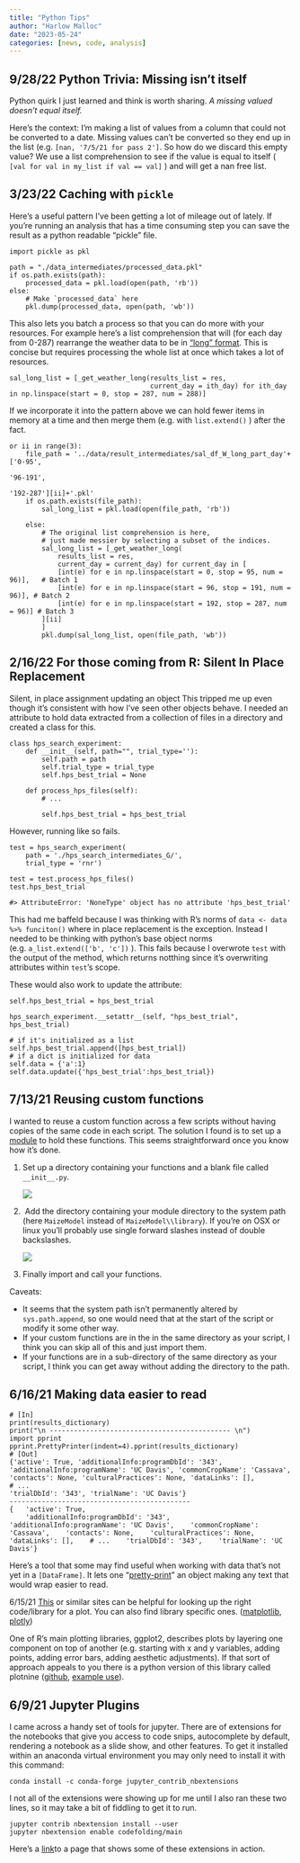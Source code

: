 ```yaml
---
title: "Python Tips"
author: "Harlow Malloc"
date: "2023-05-24"
categories: [news, code, analysis]
---
```


## 9/28/22 Python Trivia: Missing isn't itself

Python quirk I just learned and think is worth sharing. *A missing valued doesn't equal itself.*

Here's the context: I'm making a list of values from a column that could not be converted to a date. Missing values can't be converted so they end up in the list (e.g. `[nan, '7/5/21 for pass 2']`. So how do we discard this empty value? We use a list comprehension to see if the value is equal to itself ( `[val for val in my_list if val == val]` ) and will get a nan free list.

## 3/23/22 Caching with `pickle`

Here's a useful pattern I've been getting a lot of mileage out of lately. If you're running an analysis that has a time consuming step you can save the result as a python readable "pickle" file.

<!-- {python eval=FALSE, include=TRUE} -->

```         
import pickle as pkl

path = "./data_intermediates/processed_data.pkl"
if os.path.exists(path):
    processed_data = pkl.load(open(path, 'rb'))
else:
    # Make `processed_data` here
    pkl.dump(processed_data, open(path, 'wb'))
```

This also lets you batch a process so that you can do more with your resources. For example here's a list comprehension that will (for each day from 0-287) rearrange the weather data to be in ["long" format](http://www.cookbook-r.com/Manipulating_data/Converting_data_between_wide_and_long_format/ "http://www.cookbook-r.com/manipulating_data/converting_data_between_wide_and_long_format/"). This is concise but requires processing the whole list at once which takes a lot of resources.

```         
sal_long_list = [_get_weather_long(results_list = res,
                                   current_day = ith_day) for ith_day in np.linspace(start = 0, stop = 287, num = 288)]
```

If we incorporate it into the pattern above we can hold fewer items in memory at a time and then merge them (e.g. with `list.extend()` ) after the fact.

```         
or ii in range(3):
    file_path = '../data/result_intermediates/sal_df_W_long_part_day'+['0-95', 
                                                                       '96-191', 
                                                                       '192-287'][ii]+'.pkl'
    if os.path.exists(file_path):
        sal_long_list = pkl.load(open(file_path, 'rb'))

    else:
        # The original list comprehension is here, 
        # just made messier by selecting a subset of the indices.
        sal_long_list = [_get_weather_long(                                
            results_list = res,
            current_day = current_day) for current_day in [
            [int(e) for e in np.linspace(start = 0, stop = 95, num = 96)],   # Batch 1
            [int(e) for e in np.linspace(start = 96, stop = 191, num = 96)], # Batch 2
            [int(e) for e in np.linspace(start = 192, stop = 287, num = 96)] # Batch 3
        ][ii]
        ]
        pkl.dump(sal_long_list, open(file_path, 'wb'))
```

## 2/16/22 For those coming from R: Silent In Place Replacement

Silent, in place assignment updating an object This tripped me up even though it's consistent with how I've seen other objects behave. I needed an attribute to hold data extracted from a collection of files in a directory and created a class for this.

```         
class hps_search_experiment:
    def __init__(self, path="", trial_type=''):
        self.path = path
        self.trial_type = trial_type
        self.hps_best_trial = None
        
    def process_hps_files(self):
        # ...
        
        self.hps_best_trial = hps_best_trial
```

However, running like so fails.

```         
test = hps_search_experiment(
    path = './hps_search_intermediates_G/', 
    trial_type = 'rnr')
    
test = test.process_hps_files()
test.hps_best_trial

#> AttributeError: 'NoneType' object has no attribute 'hps_best_trial'
```

This had me baffeld because I was thinking with R's norms of `data <- data %>% funciton()` where in place replacement is the exception. Instead I needed to be thinking with python's base object norms (e.g. `a_list.extend(['b', 'c'])` ). This fails because I overwrote `test` with the output of the method, which returns notthing since it's overwriting attributes within `test`'s scope.

These would also work to update the attribute:

```         
self.hps_best_trial = hps_best_trial

hps_search_experiment.__setattr__(self, "hps_best_trial", hps_best_trial)

# if it's initialized as a list
self.hps_best_trial.append([hps_best_trial]) 
# if a dict is initialized for data
self.data = {'a':1}
self.data.update({'hps_best_trial':hps_best_trial})        
```

## 7/13/21 Reusing custom functions

I wanted to reuse a custom function across a few scripts without having copies of the same code in each script. The solution I found is to set up a [module](https://docs.python.org/3/tutorial/modules.html#packages "https://docs.python.org/3/tutorial/modules.html#packages") to hold these functions. This seems straightforward once you know how it's done. 

1.  Set up a directory containing your functions and a blank file called `__init__.py`. 

    ![]()![](Picture1.jpg)

2.   Add the directory containing your module directory to the system path (here `MaizeModel` instead of `MaizeModel\\library`). If you're on OSX or linux you'll probably use single forward slashes instead of double backslashes.

    ![](Picture2.jpg)

3.  Finally import and call your functions.

Caveats: 

-   It seems that the system path isn't permanently altered by `sys.path.append`, so one would need that at the start of the script or modify it some other way.
-   If your custom functions are in the in the same directory as your script, I think you can skip all of this and just import them.
-   If your functions are in a sub-directory of the same directory as your script, I think you can get away without adding the directory to the path.

## 6/16/21 Making data easier to read

```         
# [In]
print(results_dictionary)
print("\n --------------------------------------------- \n")
import pprint
pprint.PrettyPrinter(indent=4).pprint(results_dictionary)
# [Out]
{'active': True, 'additionalInfo:programDbId': '343', 'additionalInfo:programName': 'UC Davis', 'commonCropName': 'Cassava', 'contacts': None, 'culturalPractices': None, 'dataLinks': [], 
# ...
'trialDbId': '343', 'trialName': 'UC Davis'}
--------------------------------------------- 
{   'active': True,
    'additionalInfo:programDbId': '343',    'additionalInfo:programName': 'UC Davis',    'commonCropName': 'Cassava',    'contacts': None,    'culturalPractices': None,    'dataLinks': [],    # ...    'trialDbId': '343',    'trialName': 'UC Davis'}
```

Here's a tool that some may find useful when working with data that's not yet in a `[DataFrame]`. It lets one "[pretty-print](https://docs.python.org/3/library/pprint.html "https://docs.python.org/3/library/pprint.html")" an object making any text that would wrap easier to read.

6/15/21 [This](https://www.python-graph-gallery.com/ "https://www.python-graph-gallery.com/") or similar sites can be helpful for looking up the right code/library for a plot. You can also find library specific ones. ([matplotlib](https://matplotlib.org/stable/gallery/index.html "https://matplotlib.org/stable/gallery/index.html"), [plotly](https://plotly.com/python/ "https://plotly.com/python/"))

One of R's main plotting libraries, ggplot2, describes plots by layering one component on top of another (e.g. starting with x and y variables, adding points, adding error bars, adding aesthetic adjustments). If that sort of approach appeals to you there is a python version of this library called plotnine ([github](https://github.com/has2k1/plotnine "https://github.com/has2k1/plotnine"), [example use](https://datacarpentry.org/python-ecology-lesson/07-visualization-ggplot-python/index.html "https://datacarpentry.org/python-ecology-lesson/07-visualization-ggplot-python/index.html")).

## 6/9/21 Jupyter Plugins

I came across a handy set of tools for jupyter. There are of extensions for the notebooks that give you access to code snips, autocomplete by default, rendering a notebook as a slide show, and other features. To get it installed within an anaconda virtual environment you may only need to install it with this command:

`conda install -c conda-forge jupyter_contrib_nbextensions`

I not all of the extensions were showing up for me until I also ran these two lines, so it may take a bit of fiddling to get it to run.

```         
jupyter contrib nbextension install --user
jupyter nbextension enable codefolding/main
```

Here's a [link](https://towardsdatascience.com/bringing-the-best-out-of-jupyter-notebooks-for-data-science-f0871519ca29 "https://towardsdatascience.com/bringing-the-best-out-of-jupyter-notebooks-for-data-science-f0871519ca29")to a page that shows some of these extensions in action.
